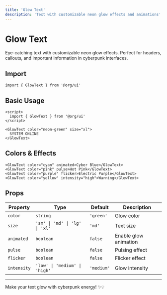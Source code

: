 ```yaml
---
title: 'Glow Text'
description: 'Text with customizable neon glow effects and animations'
---
```


# Glow Text

Eye-catching text with customizable neon glow effects. Perfect for headers, callouts, and important information in cyberpunk interfaces.

## Import

```svelte
import { GlowText } from '@org/ui'
```

## Basic Usage

```svelte
<script>
  import { GlowText } from '@org/ui'
</script>

<GlowText color="neon-green" size="xl">
  SYSTEM ONLINE
</GlowText>
```

## Colors & Effects

```svelte
<GlowText color="cyan" animated>Cyber Blue</GlowText>
<GlowText color="pink" pulse>Hot Pink</GlowText>
<GlowText color="purple" flicker>Electric Purple</GlowText>
<GlowText color="yellow" intensity="high">Warning</GlowText>
```

## Props

| Property | Type | Default | Description |
|----------|------|---------|-------------|
| `color` | `string` | `'green'` | Glow color |
| `size` | `'sm' \| 'md' \| 'lg' \| 'xl'` | `'md'` | Text size |
| `animated` | `boolean` | `false` | Enable glow animation |
| `pulse` | `boolean` | `false` | Pulsing effect |
| `flicker` | `boolean` | `false` | Flicker effect |
| `intensity` | `'low' \| 'medium' \| 'high'` | `'medium'` | Glow intensity |

---

Make your text glow with cyberpunk energy! ✨💡